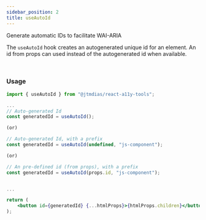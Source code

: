 ```yaml
---
sidebar_position: 2
title: useAutoId
---
```



<Subtitle>Generate automatic IDs to facilitate WAI-ARIA</Subtitle>

The `useAutoId` hook creates an autogenerated unique id for an element. An id from props can used instead of the autogenerated id when available.

<BrowserWindow>
	<DemoUseAutoId />
</BrowserWindow>
<br />

### Usage

```jsx
import { useAutoId } from "@jtmdias/react-a11y-tools";

...
// Auto-generated Id
const generatedId = useAutoId();

(or)

// Auto-generated Id, with a prefix
const generatedId = useAutoId(undefined, "js-component");

(or)

// An pre-defined id (from props), with a prefix
const generatedId = useAutoId(props.id, "js-component");


...

return (
	<button id={generatedId} {...htmlProps}>{htmlProps.children}</button>
);
```
